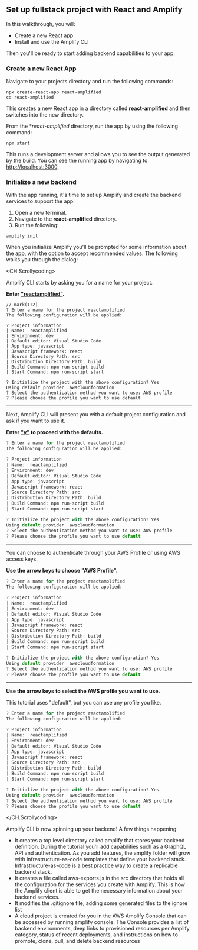 ## Set up fullstack project with React and Amplify

In this walkthrough, you will:

- Create a new React app
- Install and use the Amplify CLI

Then you'll be ready to start adding backend capabilities to your app.

### Create a new React App

Navigate to your projects directory and run the following commands:

```
npx create-react-app react-amplified
cd react-amplified
```

This creates a new React app in a directory called **react-amplified** and then switches into the new directory.

From the \*_react-amplified_ directory, run the app by using the following command:

```
npm start
```

This runs a development server and allows you to see the output generated by the build. You can see the running app by navigating to [http://localhost:3000](http://localhost:3000).

### Initialize a new backend

With the app running, it's time to set up Amplify and create the backend services to support the app.

1. Open a new terminal.
2. Navigate to the **react-amplified** directory.
3. Run the following:

```
amplify init
```

When you initialize Amplify you'll be prompted for some information about the app, with the option to accept recommended values. The following walks you through the dialog:

<CH.Scrollycoding>

Amplify CLI starts by asking you for a name for your project.

**Enter ["reactamplified"](focus://1[32:46]).**

```
// mark(1:2)
? Enter a name for the project reactamplified
The following configuration will be applied:

? Project information
| Name:  reactamplified
| Environment: dev
| Default editor: Visual Studio Code
| App type: javascript
| Javascript framework: react
| Source Directory Path: src
| Distribution Directory Path: build
| Build Command: npm run-script build
| Start Command: npm run-script start

? Initialize the project with the above configuration? Yes
Using default provider  awscloudformation
? Select the authentication method you want to use: AWS profile
? Please choose the profile you want to use default
```

---

Next, Amplify CLI will present you with a default project configuration and ask if you want to use it.

**Enter ["y"](focus://15[56:59]) to proceed with the defaults.**

```js mark=4:15
? Enter a name for the project reactamplified
The following configuration will be applied:

? Project information
| Name:  reactamplified
| Environment: dev
| Default editor: Visual Studio Code
| App type: javascript
| Javascript framework: react
| Source Directory Path: src
| Distribution Directory Path: build
| Build Command: npm run-script build
| Start Command: npm run-script start

? Initialize the project with the above configuration? Yes
Using default provider  awscloudformation
? Select the authentication method you want to use: AWS profile
? Please choose the profile you want to use default
```

---

You can choose to authenticate through your AWS Profile or using AWS access keys.

**Use the arrow keys to choose "AWS Profile".**

```js mark=17
? Enter a name for the project reactamplified
The following configuration will be applied:

? Project information
| Name:  reactamplified
| Environment: dev
| Default editor: Visual Studio Code
| App type: javascript
| Javascript framework: react
| Source Directory Path: src
| Distribution Directory Path: build
| Build Command: npm run-script build
| Start Command: npm run-script start

? Initialize the project with the above configuration? Yes
Using default provider  awscloudformation
? Select the authentication method you want to use: AWS profile
? Please choose the profile you want to use default
```

---

**Use the arrow keys to select the AWS profile you want to use.**

This tutorial uses "default", but you can use any profile you like.

```js mark=18
? Enter a name for the project reactamplified
The following configuration will be applied:

? Project information
| Name:  reactamplified
| Environment: dev
| Default editor: Visual Studio Code
| App type: javascript
| Javascript framework: react
| Source Directory Path: src
| Distribution Directory Path: build
| Build Command: npm run-script build
| Start Command: npm run-script start

? Initialize the project with the above configuration? Yes
Using default provider  awscloudformation
? Select the authentication method you want to use: AWS profile
? Please choose the profile you want to use default
```

</CH.Scrollycoding>

Amplify CLI is now spinning up your backend! A few things happening:

- It creates a top level directory called amplify that stores your backend definition. During the tutorial you'll add capabilities such as a GraphQL API and authentication. As you add features, the amplify folder will grow with infrastructure-as-code templates that define your backend stack. Infrastructure-as-code is a best practice way to create a replicable backend stack.
- It creates a file called aws-exports.js in the src directory that holds all the configuration for the services you create with Amplify. This is how the Amplify client is able to get the necessary information about your backend services.
- It modifies the .gitignore file, adding some generated files to the ignore list
- A cloud project is created for you in the AWS Amplify Console that can be accessed by running amplify console. The Console provides a list of backend environments, deep links to provisioned resources per Amplify category, status of recent deployments, and instructions on how to promote, clone, pull, and delete backend resources

<div style={{ height: 999 }} />
